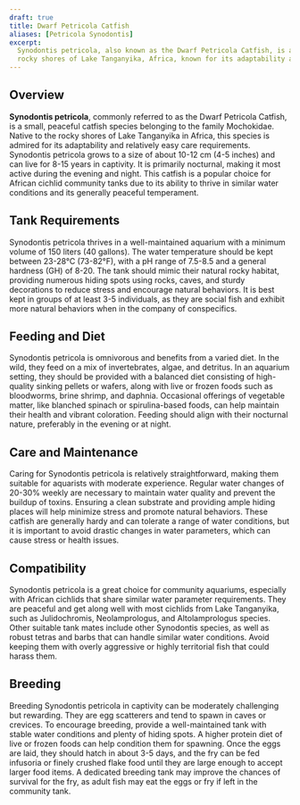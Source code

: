 ```yaml
---
draft: true
title: Dwarf Petricola Catfish
aliases: [Petricola Synodontis]
excerpt:
  Synodontis petricola, also known as the Dwarf Petricola Catfish, is a small, hardy species of freshwater fish from the
  rocky shores of Lake Tanganyika, Africa, known for its adaptability and peaceful nature.
---
```


## Overview

**Synodontis petricola**, commonly referred to as the Dwarf Petricola Catfish, is a small, peaceful catfish species
belonging to the family Mochokidae. Native to the rocky shores of Lake Tanganyika in Africa, this species is admired for
its adaptability and relatively easy care requirements. Synodontis petricola grows to a size of about 10-12 cm (4-5
inches) and can live for 8-15 years in captivity. It is primarily nocturnal, making it most active during the evening
and night. This catfish is a popular choice for African cichlid community tanks due to its ability to thrive in similar
water conditions and its generally peaceful temperament.

## Tank Requirements

Synodontis petricola thrives in a well-maintained aquarium with a minimum volume of 150 liters (40 gallons). The water
temperature should be kept between 23-28°C (73-82°F), with a pH range of 7.5-8.5 and a general hardness (GH) of 8-20.
The tank should mimic their natural rocky habitat, providing numerous hiding spots using rocks, caves, and sturdy
decorations to reduce stress and encourage natural behaviors. It is best kept in groups of at least 3-5 individuals, as
they are social fish and exhibit more natural behaviors when in the company of conspecifics.

## Feeding and Diet

Synodontis petricola is omnivorous and benefits from a varied diet. In the wild, they feed on a mix of invertebrates,
algae, and detritus. In an aquarium setting, they should be provided with a balanced diet consisting of high-quality
sinking pellets or wafers, along with live or frozen foods such as bloodworms, brine shrimp, and daphnia. Occasional
offerings of vegetable matter, like blanched spinach or spirulina-based foods, can help maintain their health and
vibrant coloration. Feeding should align with their nocturnal nature, preferably in the evening or at night.

## Care and Maintenance

Caring for Synodontis petricola is relatively straightforward, making them suitable for aquarists with moderate
experience. Regular water changes of 20-30% weekly are necessary to maintain water quality and prevent the buildup of
toxins. Ensuring a clean substrate and providing ample hiding places will help minimize stress and promote natural
behaviors. These catfish are generally hardy and can tolerate a range of water conditions, but it is important to avoid
drastic changes in water parameters, which can cause stress or health issues.

## Compatibility

Synodontis petricola is a great choice for community aquariums, especially with African cichlids that share similar
water parameter requirements. They are peaceful and get along well with most cichlids from Lake Tanganyika, such as
Julidochromis, Neolamprologus, and Altolamprologus species. Other suitable tank mates include other Synodontis species,
as well as robust tetras and barbs that can handle similar water conditions. Avoid keeping them with overly aggressive
or highly territorial fish that could harass them.

## Breeding

Breeding Synodontis petricola in captivity can be moderately challenging but rewarding. They are egg scatterers and tend
to spawn in caves or crevices. To encourage breeding, provide a well-maintained tank with stable water conditions and
plenty of hiding spots. A higher protein diet of live or frozen foods can help condition them for spawning. Once the
eggs are laid, they should hatch in about 3-5 days, and the fry can be fed infusoria or finely crushed flake food until
they are large enough to accept larger food items. A dedicated breeding tank may improve the chances of survival for the
fry, as adult fish may eat the eggs or fry if left in the community tank.
